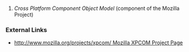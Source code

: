 {{Wikipedia}}
==={{Acronym}}===
# ''Cross Platform Component Object Model'' (component of the Mozilla Project)


===External Links===
*[[http://www.mozilla.org/projects/xpcom/ Mozilla XPCOM Project Page]]